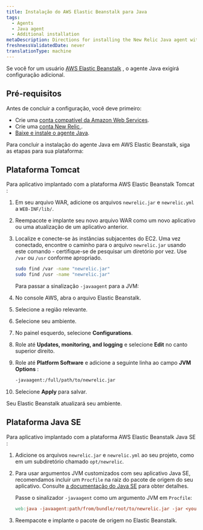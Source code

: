 ```yaml
---
title: Instalação do AWS Elastic Beanstalk para Java
tags:
  - Agents
  - Java agent
  - Additional installation
metaDescription: Directions for installing the New Relic Java agent with Elastic Beanstalk.
freshnessValidatedDate: never
translationType: machine
---
```


Se você for um usuário [<DNT>AWS Elastic Beanstalk</DNT>](http://docs.amazonwebservices.com/elasticbeanstalk/latest/gsg/) , o agente Java exigirá configuração adicional.

## Pré-requisitos

Antes de concluir a configuração, você deve primeiro:

* Crie uma [conta compatível da Amazon Web Services](http://aws.amazon.com/elasticbeanstalk/).
* Crie uma [conta New Relic ](http://newrelic.com/signup).
* [Baixe e instale o agente Java](/docs/agents/java-agent/installation/java-agent-manual-installation).

Para concluir a instalação do agente Java em <DNT>AWS Elastic Beanstalk</DNT>, siga as etapas para sua plataforma:

## Plataforma Tomcat

Para aplicativo implantado com a plataforma <DNT>AWS Elastic Beanstalk Tomcat</DNT> :

1. Em seu arquivo WAR, adicione os arquivos `newrelic.jar` e `newrelic.yml` a `WEB-INF/lib/`.

2. Reempacote e implante seu novo arquivo WAR como um novo aplicativo ou uma atualização de um aplicativo anterior.

3. Localize e conecte-se às instâncias subjacentes do EC2. Uma vez conectado, encontre o caminho para o arquivo `newrelic.jar` usando este comando - certifique-se de pesquisar um diretório por vez. Use `/var` ou `/usr` conforme apropriado.

   ```sh
   sudo find /var -name "newrelic.jar"
   sudo find /usr -name "newrelic.jar"
   ```

   Para passar a sinalização `-javaagent` para a JVM:

4. No console AWS, abra o arquivo Elastic Beanstalk.

5. Selecione a região relevante.

6. Selecione seu ambiente.

7. No painel esquerdo, selecione <DNT>**Configurations**</DNT>.

8. Role até <DNT>**Updates, monitoring, and logging**</DNT> e selecione <DNT>**Edit**</DNT> no canto superior direito.

9. Role até <DNT>**Platform Software**</DNT> e adicione a seguinte linha ao campo <DNT>**JVM Options**</DNT> :

   ```sh
   -javaagent:/full/path/to/newrelic.jar
   ```

10. Selecione <DNT>**Apply**</DNT> para salvar.

Seu <DNT>Elastic Beanstalk</DNT> atualizará seu ambiente.

## Plataforma Java SE

Para aplicativo implantado com a plataforma <DNT>AWS Elastic Beanstalk Java SE</DNT> :

1. Adicione os arquivos `newrelic.jar` e `newrelic.yml` ao seu projeto, como em um subdiretório chamado `opt/newrelic`.

2. Para usar argumentos JVM customizados com seu aplicativo Java SE, recomendamos incluir um `Procfile` na raiz do pacote de origem do seu aplicativo. Consulte [a documentação do Java SE](https://docs.aws.amazon.com/elasticbeanstalk/latest/dg/java-se-platform.html) para obter detalhes.

   Passe o sinalizador `-javaagent` como um argumento JVM em `Procfile`:

   ```makefile
   web:java -javaagent:path/from/bundle/root/to/newrelic.jar -jar <your-application>.jar
   ```

3. Reempacote e implante o pacote de origem no Elastic Beanstalk.
